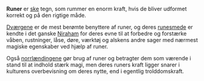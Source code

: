 {{title:Runer}}
{{author:Laura Holmegaard}}
{{timestamp:2009-11-01T14:56:29Z}}
{{copyright:Runer}}
'''Runer''' er [[magi|ske]] tegn, som rummer en enorm kraft, hvis de bliver udformet korrekt og på den rigtige måde.

[[Dværg|Dværgene]] er de mest berømte benyttere af runer, og deres [[runesmed|runesmede]] er kendte i det ganske [[Niraham]] for deres evne til at forbedre og forstærke våben, rustninger, låse, døre, værktøj og alskens andre sager med nærmest magiske egenskaber ved hjælp af runer.

Også [[norrlænding|norrlændingene]] gør brug af runer og betragter dem som værende i stand til at indhold stærk magi, men deres runers kraft ligger snarer i kulturens overbevisning om deres nytte, end i egentlig trolddomskraft.
